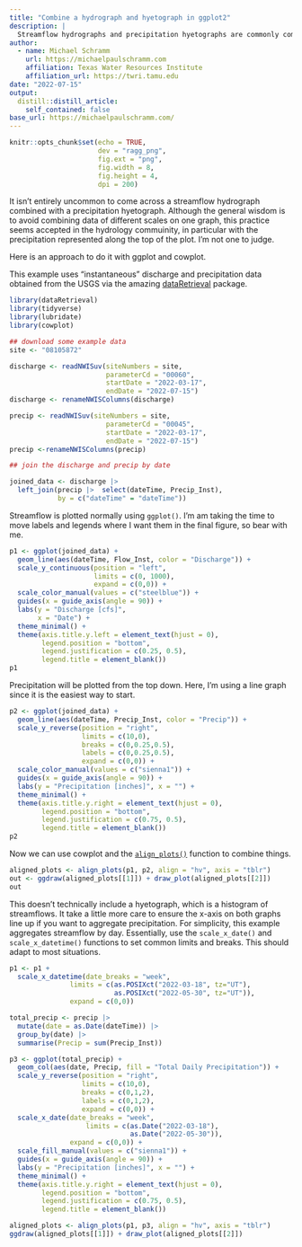 ```yaml
---
title: "Combine a hydrograph and hyetograph in ggplot2"
description: |
  Streamflow hydrographs and precipitation hyetographs are commonly combined into one plot by hydrologists. Here is one way to make these plots in R.
author:
  - name: Michael Schramm
    url: https://michaelpaulschramm.com
    affiliation: Texas Water Resources Institute
    affiliation_url: https://twri.tamu.edu
date: "2022-07-15"
output:
  distill::distill_article:
    self_contained: false
base_url: https://michaelpaulschramm.com/
---
```


```r
knitr::opts_chunk$set(echo = TRUE,
                      dev = "ragg_png",
                      fig.ext = "png",
                      fig.width = 8,
                      fig.height = 4,
                      dpi = 200)
```

It isn't entirely uncommon to come across a streamflow hydrograph combined with a precipitation hyetograph. Although the general wisdom is to avoid combining data of different scales on one graph, this practice seems accepted in the hydrology commuinity, in particular with the precipitation represented along the top of the plot. I'm not one to judge.

Here is an approach to do it with ggplot and cowplot.

This example uses "instantaneous" discharge and precipitation data obtained from the USGS via the amazing [dataRetrieval](https://github.com/USGS-R/dataRetrieval) package.

```r
library(dataRetrieval)
library(tidyverse)
library(lubridate)
library(cowplot)

## download some example data
site <- "08105872"

discharge <- readNWISuv(siteNumbers = site,
                        parameterCd = "00060",
                        startDate = "2022-03-17",
                        endDate = "2022-07-15")
discharge <- renameNWISColumns(discharge)

precip <- readNWISuv(siteNumbers = site,
                        parameterCd = "00045",
                        startDate = "2022-03-17",
                        endDate = "2022-07-15")
precip <-renameNWISColumns(precip)

## join the discharge and precip by date

joined_data <- discharge |> 
  left_join(precip |>  select(dateTime, Precip_Inst), 
            by = c("dateTime" = "dateTime"))
```


Streamflow is plotted normally using `ggplot()`. I'm am taking the time to move labels and legends where I want them in the final figure, so bear with me.

```r
p1 <- ggplot(joined_data) +
  geom_line(aes(dateTime, Flow_Inst, color = "Discharge")) +
  scale_y_continuous(position = "left",
                     limits = c(0, 1000),
                     expand = c(0,0)) +
  scale_color_manual(values = c("steelblue")) +
  guides(x = guide_axis(angle = 90)) +
  labs(y = "Discharge [cfs]",
       x = "Date") +
  theme_minimal() +
  theme(axis.title.y.left = element_text(hjust = 0),
        legend.position = "bottom",
        legend.justification = c(0.25, 0.5),
        legend.title = element_blank())
p1
```


Precipitation will be plotted from the top down. Here, I'm using a line graph since it is the easiest way to start.

```r
p2 <- ggplot(joined_data) +
  geom_line(aes(dateTime, Precip_Inst, color = "Precip")) +
  scale_y_reverse(position = "right",
                  limits = c(10,0),
                  breaks = c(0,0.25,0.5),
                  labels = c(0,0.25,0.5),
                  expand = c(0,0)) +
  scale_color_manual(values = c("sienna1")) +
  guides(x = guide_axis(angle = 90)) +
  labs(y = "Precipitation [inches]", x = "") +
  theme_minimal() +
  theme(axis.title.y.right = element_text(hjust = 0),
        legend.position = "bottom",
        legend.justification = c(0.75, 0.5),
        legend.title = element_blank())
p2
```

Now we can use cowplot and the [`align_plots()`](https://wilkelab.org/cowplot/reference/align_plots.html) function to combine things.

```r
aligned_plots <- align_plots(p1, p2, align = "hv", axis = "tblr")
out <- ggdraw(aligned_plots[[1]]) + draw_plot(aligned_plots[[2]])
out
```


This doesn't technically include a hyetograph, which is a histogram of streamflows. It take a little more care to ensure the x-axis on both graphs line up if you want to aggregate precipitation. For simplicity, this example aggregates streamflow by day. Essentially, use the `scale_x_date()` and `scale_x_datetime()` functions to set common limits and breaks. This should adapt to most situations.

```r
p1 <- p1 + 
  scale_x_datetime(date_breaks = "week",
               limits = c(as.POSIXct("2022-03-18", tz="UT"), 
                          as.POSIXct("2022-05-30", tz="UT")),
               expand = c(0,0)) 

total_precip <- precip |> 
  mutate(date = as.Date(dateTime)) |> 
  group_by(date) |> 
  summarise(Precip = sum(Precip_Inst))

p3 <- ggplot(total_precip) +
  geom_col(aes(date, Precip, fill = "Total Daily Precipitation")) +
  scale_y_reverse(position = "right",
                  limits = c(10,0),
                  breaks = c(0,1,2),
                  labels = c(0,1,2),
                  expand = c(0,0)) +
  scale_x_date(date_breaks = "week",
                   limits = c(as.Date("2022-03-18"), 
                              as.Date("2022-05-30")),
               expand = c(0,0)) +
  scale_fill_manual(values = c("sienna1")) +
  guides(x = guide_axis(angle = 90)) +
  labs(y = "Precipitation [inches]", x = "") +
  theme_minimal() +
  theme(axis.title.y.right = element_text(hjust = 0),
        legend.position = "bottom",
        legend.justification = c(0.75, 0.5),
        legend.title = element_blank())

aligned_plots <- align_plots(p1, p3, align = "hv", axis = "tblr")
ggdraw(aligned_plots[[1]]) + draw_plot(aligned_plots[[2]])
```